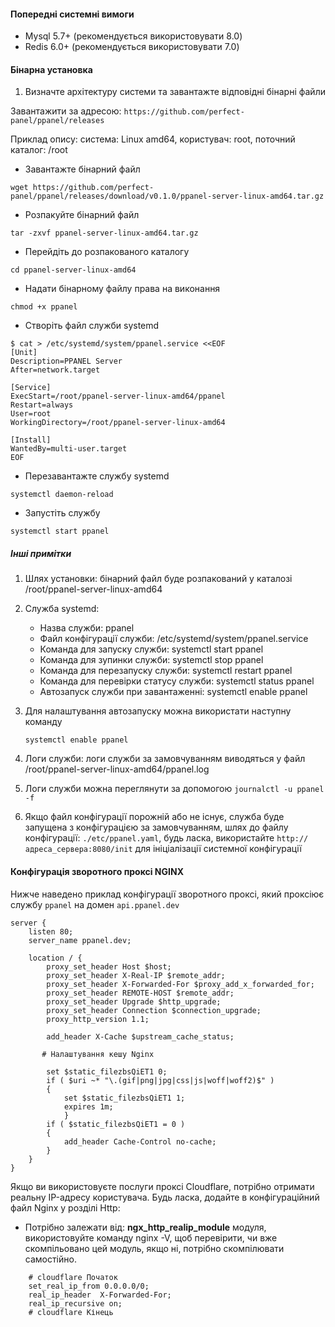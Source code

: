 #### Попередні системні вимоги

- Mysql 5.7+ (рекомендується використовувати 8.0)
- Redis 6.0+ (рекомендується використовувати 7.0)

#### Бінарна установка

1. Визначте архітектуру системи та завантажте відповідні бінарні файли

Завантажити за адресою: `https://github.com/perfect-panel/ppanel/releases`

Приклад опису: система: Linux amd64, користувач: root, поточний каталог: /root

- Завантажте бінарний файл

```shell
wget https://github.com/perfect-panel/ppanel/releases/download/v0.1.0/ppanel-server-linux-amd64.tar.gz
```

- Розпакуйте бінарний файл

```shell
tar -zxvf ppanel-server-linux-amd64.tar.gz
```

- Перейдіть до розпакованого каталогу

```shell
cd ppanel-server-linux-amd64
```

- Надати бінарному файлу права на виконання

```shell
chmod +x ppanel
```

- Створіть файл служби systemd

```shell
$ cat > /etc/systemd/system/ppanel.service <<EOF
[Unit]
Description=PPANEL Server
After=network.target

[Service]
ExecStart=/root/ppanel-server-linux-amd64/ppanel
Restart=always
User=root
WorkingDirectory=/root/ppanel-server-linux-amd64

[Install]
WantedBy=multi-user.target
EOF
```

- Перезавантажте службу systemd

```shell
systemctl daemon-reload
```

- Запустіть службу

```shell
systemctl start ppanel
```

##### Інші примітки

1. Шлях установки: бінарний файл буде розпакований у каталозі /root/ppanel-server-linux-amd64

2. Служба systemd:

   - Назва служби: ppanel
   - Файл конфігурації служби: /etc/systemd/system/ppanel.service
   - Команда для запуску служби: systemctl start ppanel
   - Команда для зупинки служби: systemctl stop ppanel
   - Команда для перезапуску служби: systemctl restart ppanel
   - Команда для перевірки статусу служби: systemctl status ppanel
   - Автозапуск служби при завантаженні: systemctl enable ppanel

3. Для налаштування автозапуску можна використати наступну команду

   ```shell
   systemctl enable ppanel
   ```

4. Логи служби: логи служби за замовчуванням виводяться у файл /root/ppanel-server-linux-amd64/ppanel.log

5. Логи служби можна переглянути за допомогою `journalctl -u ppanel -f`

6. Якщо файл конфігурації порожній або не існує, служба буде запущена з конфігурацією за замовчуванням, шлях до файлу конфігурації: `./etc/ppanel.yaml`,
   будь ласка, використайте `http://адреса_сервера:8080/init` для ініціалізації системної конфігурації

#### Конфігурація зворотного проксі NGINX

Нижче наведено приклад конфігурації зворотного проксі, який проксіює службу `ppanel` на домен `api.ppanel.dev`

```nginx
server {
    listen 80;
    server_name ppanel.dev;

    location / {
        proxy_set_header Host $host;
        proxy_set_header X-Real-IP $remote_addr;
        proxy_set_header X-Forwarded-For $proxy_add_x_forwarded_for;
        proxy_set_header REMOTE-HOST $remote_addr;
        proxy_set_header Upgrade $http_upgrade;
        proxy_set_header Connection $connection_upgrade;
        proxy_http_version 1.1;

        add_header X-Cache $upstream_cache_status;

       # Налаштування кешу Nginx

        set $static_filezbsQiET1 0;
        if ( $uri ~* "\.(gif|png|jpg|css|js|woff|woff2)$" )
        {
            set $static_filezbsQiET1 1;
            expires 1m;
            }
        if ( $static_filezbsQiET1 = 0 )
        {
            add_header Cache-Control no-cache;
        }
    }
}
```

Якщо ви використовуєте послуги проксі Cloudflare, потрібно отримати реальну IP-адресу користувача. Будь ласка, додайте в конфігураційний файл Nginx у розділі Http:

- Потрібно залежати від: **ngx_http_realip_module** модуля, використовуйте команду nginx -V, щоб перевірити, чи вже скомпільовано цей модуль, якщо ні, потрібно скомпілювати самостійно.

```nginx
    # cloudflare Початок
    set_real_ip_from 0.0.0.0/0;
    real_ip_header  X-Forwarded-For;
    real_ip_recursive on;
    # cloudflare Кінець
```



<Giscus />
